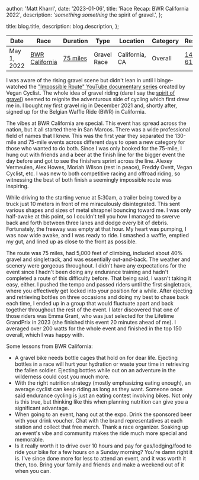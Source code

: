
  author: 'Matt Kharrl',
  date: '2023-01-06',
  title: 'Race Recap: BWR California 2022',
  description: '*something something* the spirit of gravel.',
};

  title: blog.title,
  description: blog.description,
};


| Date        | Race                                            | Duration                                                 | Type        | Location       | Category | Result                                                                            |
| ----------- | ----------------------------------------------- | -------------------------------------------------------- | ----------- | -------------- | -------- | --------------------------------------------------------------------------------- |
| May 1, 2022 | [BWR California](https://www.bikereg.com/52660) | [75 miles](https://www.strava.com/activities/7072774603) | Gravel Race | California, CA | Overall  | [143 / 611](https://www.omnigoevents.com/events/bwr-ca-sun-2022/results/overalls) |

I was aware of the rising gravel scene but didn't lean in until I binge-watched the ["Impossible Route" YouTube documentary series](https://theimpossibleroute.com/) created by Vegan Cyclist. The whole idea of gravel riding (dare I say the [spirit of gravel](https://www.youtube.com/watch?v=G_NoOpU_sUU)) seemed to reignite the adventurous side of cycling which first drew me in. I bought my first gravel rig in December 2021 and, shortly after, signed up for the Belgian Waffle Ride (BWR) in California.

The vibes at BWR California are special. This event has spread across the nation, but it all started there in San Marcos. There was a wide professional field of names that I knew. This was the first year they separated the 130-mile and 75-mile events across different days to open a new category for those who wanted to do both. Since I was only booked for the 75-mile, I hung out with friends and a beer at the finish line for the bigger event the day before and got to see the finishers sprint across the line. Alexey Vermeulen, Alex Howes, Moriah Wilson (rest in peace), Freddy Ovett, Vegan Cyclist, etc. I was new to both competitive racing and offroad riding, so witnessing the best of both finish a seemingly impossible route was inspiring.

While driving to the starting venue at 5:30am, a trailer being towed by a truck just 10 meters in front of me miraculously disintegrated. This sent various shapes and sizes of metal shrapnel bouncing toward me. I was only half-awake at this point, so I couldn't tell you how I managed to swerve back and forth between three lanes and dodge every bit of debris. Fortunately, the freeway was empty at that hour. My heart was pumping, I was now wide awake, and I was ready to ride. I smashed a waffle, emptied my gut, and lined up as close to the front as possible.

The route was 75 miles, had 5,000 feet of climbing, included about 40% gravel and singletrack, and was essentially out-and-back. The weather and scenery were gorgeous throughout. I didn't have any expectations for the event since I hadn't been doing any endurance training and hadn't completed a route of this difficulty before. That being said, I wasn't taking it easy, either. I pushed the tempo and passed riders until the first singletrack, where you effectively get locked into your position for a while. After ejecting and retrieving bottles on three occasions and doing my best to chase back each time, I ended up in a group that would fluctuate apart and back together throughout the rest of the event. I later discovered that one of those riders was Emma Grant, who was just selected for the Lifetime GrandPrix in 2023 (she finished this event 20 minutes ahead of me). I averaged over 200 watts for the whole event and finished in the top 150 overall, which I was happy with.

Some lessons from BWR California:

- A gravel bike needs bottle cages that hold on for dear life. Ejecting bottles in a race will hurt your hydration or waste your time in retrieving the fallen soldier. Ejecting bottles while out on an adventure in the wilderness could cost you much more.
- With the right nutrition strategy (mostly emphasizing eating enough), an average cyclist can keep riding as long as they want. Someone once said endurance cycling is just an eating contest involving bikes. Not only is this true, but thinking like this when planning nutrition can give you a significant advantage.
- When going to an event, hang out at the expo. Drink the sponsored beer with your drink voucher. Chat with the brand representatives at each station and collect that free merch. Thank a race organizer. Soaking up an event's vibe and community makes the ride much more special and memorable.
- Is it really worth it to drive over 10 hours and pay for gas/lodging/food to ride your bike for a few hours on a Sunday morning? You're damn right it is. I've since done more for less to attend an event, and it was worth it then, too. Bring your family and friends and make a weekend out of it when you can.
